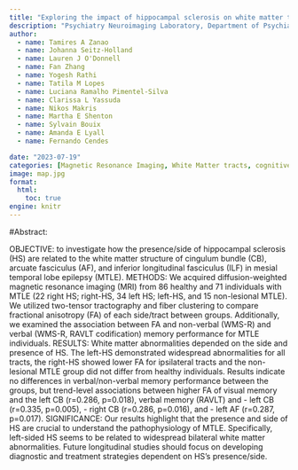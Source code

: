 ```yaml
---
title: "Exploring the impact of hippocampal sclerosis on white matter tracts memory in individuals with mesial temporal lobe epilepsy."
description: "Psychiatry Neuroimaging Laboratory, Department of Psychiatry, Brigham and Women's Hospital, Harvard Medical School -, Boston, Massachusetts, USA. | Neuroimaging Laboratory, School of Medical Sciences, University of Campinas - Campinas, Sao Paulo, Brazil. | Department of Radiology, Brigham and Women's Hospital, Harvard Medical School -, Boston, Massachusetts, USA. | Department of Psychiatry, Massachusetts General Hospital, Harvard Medical School -, Boston, Massachusetts, USA. | Departement de genie logiciel et TI, Ecole de technologie superieure, Universite du Quebec, Canada."
author:
  - name: Tamires A Zanao
  - name: Johanna Seitz-Holland
  - name: Lauren J O'Donnell
  - name: Fan Zhang
  - name: Yogesh Rathi
  - name: Tatila M Lopes
  - name: Luciana Ramalho Pimentel-Silva
  - name: Clarissa L Yassuda
  - name: Nikos Makris
  - name: Martha E Shenton
  - name: Sylvain Bouix
  - name: Amanda E Lyall
  - name: Fernando Cendes

date: "2023-07-19"
categories: [Magnetic Resonance Imaging, White Matter tracts, cognitive impairment, focal epilepsy]
image: map.jpg
format:
  html:
    toc: true
engine: knitr
---
```


#Abstract:

OBJECTIVE: to investigate how the presence/side of hippocampal sclerosis (HS) are related to the white matter structure of cingulum bundle (CB), arcuate fasciculus (AF), and inferior longitudinal fasciculus (ILF) in mesial temporal lobe epilepsy (MTLE).
METHODS: We acquired diffusion-weighted magnetic resonance imaging (MRI) from 86 healthy and 71 individuals with MTLE (22 right HS; right-HS, 34 left HS; left-HS, and 15 non-lesional MTLE). We utilized two-tensor tractography and fiber clustering to compare fractional anisotropy (FA) of each side/tract between groups. Additionally, we examined the association between FA and non-verbal (WMS-R) and verbal (WMS-R, RAVLT codification) memory performance for MTLE individuals.
RESULTS: White matter abnormalities depended on the side and presence of HS. The left-HS demonstrated widespread abnormalities for all tracts, the right-HS showed lower FA for ipsilateral tracts and the non-lesional MTLE group did not differ from healthy individuals. Results indicate no differences in verbal/non-verbal memory performance between the groups, but trend-level associations between higher FA of visual memory and the left CB (r=0.286, p=0.018), verbal memory (RAVLT) and - left CB (r=0.335, p=0.005), - right CB (r=0.286, p=0.016), and - left AF (r=0.287, p=0.017).
SIGNIFICANCE: Our results highlight that the presence and side of HS are crucial to understand the pathophysiology of MTLE. Specifically, left-sided HS seems to be related to widespread bilateral white matter abnormalities. Future longitudinal studies should focus on developing diagnostic and treatment strategies dependent on HS's presence/side.
